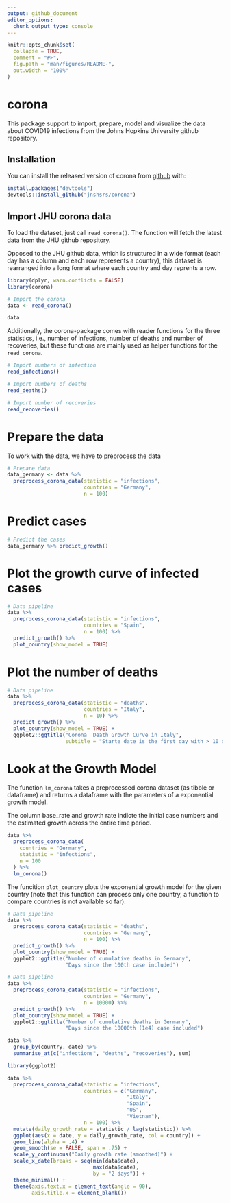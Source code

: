 ```yaml
---
output: github_document
editor_options: 
  chunk_output_type: console
---
```


<!-- README.md is generated from README.Rmd. Please edit that file -->

```r
knitr::opts_chunk$set(
  collapse = TRUE,
  comment = "#>",
  fig.path = "man/figures/README-",
  out.width = "100%"
)
```

# corona

<!-- badges: start -->
<!-- badges: end -->

This package support to import, prepare, model and visualize the data about COVID19 infections from the Johns Hopkins University github repository. 

## Installation

You can install the released version of corona from [github](github.com/jnshsrs/corona) with:

``` r
install.packages("devtools")
devtools::install_github("jnshsrs/corona")
```

## Import JHU corona data

To load the dataset, just call `read_corona()`. The function will fetch the latest data from the JHU github repository.

Opposed to the JHU github data, which is structured in a wide format (each day has a column and each row represents a country), this dataset is rearranged into a long format where each country and day reprents a row.

```r
library(dplyr, warn.conflicts = FALSE)
library(corona)

# Import the corona
data <- read_corona()

data

```

Additionally, the corona-package comes with reader functions for the three statistics, i.e., number of infections, number of deaths and number of recoveries, but these functions are mainly used as helper functions for the `read_corona`.

```r

# Import numbers of infection 
read_infections()

# Import numbers of deaths
read_deaths()

# Import number of recoveries
read_recoveries()

```

# Prepare the data

To work with the data, we have to preprocess the data

```r

# Prepare data
data_germany <- data %>% 
  preprocess_corona_data(statistic = "infections", 
                         countries = "Germany", 
                         n = 100)

```

# Predict cases

```r

# Predict the cases
data_germany %>% predict_growth() 

```

# Plot the growth curve of infected cases

```r

# Data pipeline
data %>% 
  preprocess_corona_data(statistic = "infections", 
                         countries = "Spain", 
                         n = 100) %>% 
  predict_growth() %>% 
  plot_country(show_model = TRUE)

```

# Plot the number of deaths

```r
# Data pipeline
data %>% 
  preprocess_corona_data(statistic = "deaths", 
                         countries = "Italy", 
                         n = 10) %>% 
  predict_growth() %>%
  plot_country(show_model = TRUE) +
  ggplot2::ggtitle("Corona  Death Growth Curve in Italy", 
                   subtitle = "Starte date is the first day with > 10 deaths")

```

# Look at the Growth Model

The function `lm_corona` takes a preprocessed corona dataset (as tibble or dataframe) and returns a dataframe with the parameters of a exponential growth model.

The column base_rate and growth rate indicte the initial case numbers and the estimated growth across the entire time period.

```r
data %>%
  preprocess_corona_data(
    countries = "Germany",
    statistic = "infections",
    n = 100
  ) %>% 
  lm_corona()

```

The funcition `plot_country` plots the exponential growth model for the given country (note that this function can process only one country, a function to compare countries is not available so far).

```r
# Data pipeline
data %>% 
  preprocess_corona_data(statistic = "deaths", 
                         countries = "Germany", 
                         n = 100) %>% 
  predict_growth() %>%
  plot_country(show_model = TRUE) +
  ggplot2::ggtitle("Number of cumulative deaths in Germany", 
                   "Days since the 100th case included")

```

```r
# Data pipeline
data %>% 
  preprocess_corona_data(statistic = "infections", 
                         countries = "Germany", 
                         n = 10000) %>% 
  predict_growth() %>%
  plot_country(show_model = TRUE) +
  ggplot2::ggtitle("Number of cumulative deaths in Germany", 
                   "Days since the 10000th (1e4) case included")

```

```r

data %>% 
  group_by(country, date) %>% 
  summarise_at(c("infections", "deaths", "recoveries"), sum)

```


```r
library(ggplot2)

data %>% 
  preprocess_corona_data(statistic = "infections",
                         countries = c("Germany",
                                       "Italy", 
                                       "Spain",
                                       "US",
                                       "Vietnam"),
                         n = 100) %>% 
  mutate(daily_growth_rate = statistic / lag(statistic)) %>% 
  ggplot(aes(x = date, y = daily_growth_rate, col = country)) +
  geom_line(alpha = .4) +
  geom_smooth(se = FALSE, span = .75) +
  scale_y_continuous("Daily growth rate (smoothed)") +
  scale_x_date(breaks = seq(min(data$date),
                            max(data$date),
                            by = "2 days")) + 
  theme_minimal() +
  theme(axis.text.x = element_text(angle = 90), 
        axis.title.x = element_blank())


```

